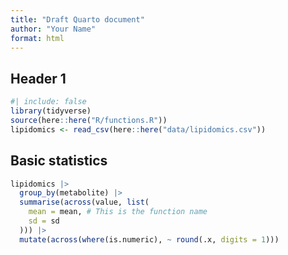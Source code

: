 ```yaml
---
title: "Draft Quarto document"
author: "Your Name"
format: html
---
```


## Header 1

```r
#| include: false
library(tidyverse)
source(here::here("R/functions.R"))
lipidomics <- read_csv(here::here("data/lipidomics.csv"))
```

## Basic statistics

```r
lipidomics |>
  group_by(metabolite) |>
  summarise(across(value, list(
    mean = mean, # This is the function name
    sd = sd
  ))) |>
  mutate(across(where(is.numeric), ~ round(.x, digits = 1)))
```
